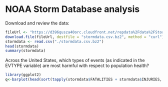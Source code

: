 NOAA Storm Database analysis
========================================================

Download and review the data:

```r
fileUrl <- "https://d396qusza40orc.cloudfront.net/repdata%2Fdata%2FStormData.csv.bz2"
download.file(fileUrl, destfile = "stormdata.csv.bz2", method = "curl")
stormdata <- read.csv("./stormdata.csv.bz2")
head(stormdata)
summary(stormdata)
```

Across the United States, which types of events (as indicated in the EVTYPE variable) are most harmful with respect to population health?

```r
library(ggplot2)
q<-barplot(head(sort(tapply(stormdata$FATALITIES + stormdata$INJURIES, stormdata$EVTYPE, sum),dec=T),10),col='red',las=2)
```

